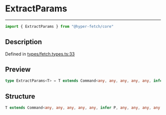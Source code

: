 

# ExtractParams

<div class="api-docs__separator" data-reactroot="">

---

</div><div class="api-docs__import" data-reactroot="">

```ts
import { ExtractParams } from "@hyper-fetch/core"
```

</div><div class="api-docs__section">

## Description

</div><div class="api-docs__description"><span class="api-docs__do-not-parse">



</span></div><p class="api-docs__definition">

Defined in [types/fetch.types.ts:33](https://github.com/BetterTyped/hyper-fetch/blob/993719ed/packages/core/src/types/fetch.types.ts#L33)

</p><div class="api-docs__section">

## Preview

</div><div class="api-docs__preview type single">

```ts
type ExtractParams<T> = T extends Command<any, any, any, any, any, infer  P, any, any, any, any, any> ? ExtractRouteParams<P> : never;
```

</div><div class="api-docs__section">

## Structure

</div><div class="api-docs__returns">

```ts
T extends Command<any, any, any, any, any, infer P, any, any, any, any, any> ? ExtractRouteParams<P> : never
```

</div>
